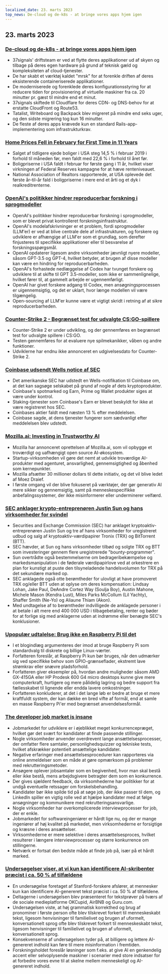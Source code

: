 ```yaml
---
localized_date: 23. marts 2023
top_news: De-cloud og de-k8s - at bringe vores apps hjem igen
---
```










<CallToAction />

<Steps>

## 23. marts 2023

### [De-cloud og de-k8s - at bringe vores apps hjem igen](https://dev.37signals.com/bringing-our-apps-back-home/?ref=hackernewsgpt.com)

- 37signals' driftsteam er ved at flytte deres applikationer ud af skyen og tilbage på deres egen hardware på grund af teknisk gæld og kompleksiteten af cloud-tjenester.
- De har skabt et værktøj kaldet "mrsk" for at forenkle driften af deres eksisterende containeriserede applikationer.
- De moderniserede og forenklede deres konfigurationsstyring for at reducere tiden for provisionering af virtuelle maskiner fra ca. 20 minutter pr. gæst til mindre end et minut.
- 37signals skiftede til Cloudflare for deres CDN- og DNS-behov for at erstatte CloudFront og Route53.
- Tatalist, Writeboard og Backpack blev migreret på mindre end seks uger, og den sidste migrering tog kun 16 minutter.
- De fleste af deres apps krævede kun en standard Rails-app-implementering som infrastrukturkrav.

### [Home Prices Fell in February for First Time in 11 Years](https://www.wsj.com/articles/home-prices-fell-in-february-for-first-time-in-11-years-73df0107?ref=hackernewsgpt.com)

- Salget af tidligere ejede boliger i USA steg 14,5 % i februar 2019 i forhold til måneden før, men faldt med 22,6 % i forhold til året før.
- Boligpriserne i USA faldt i februar for første gang i 11 år, hvilket viser virkningen af Federal Reserves kampagne for at hæve renteniveauet.
- National Association of Realtors rapporterede, at USA oplevede det første år-til-år fald i boligpriserne i mere end et årti og et dyk i realkreditrenterne.

### [OpenAI's politikker hindrer reproducerbar forskning i sprogmodeller](https://aisnakeoil.substack.com/p/openais-policies-hinder-reproducible?ref=hackernewsgpt.com)

- OpenAI's politikker hindrer reproducerbar forskning i sprogmodeller, som er blevet privat kontrolleret forskningsinfrastruktur.
- OpenAI's modelafskrivninger er et problem, fordi sprogmodeller (LLM'er) er ved at blive centrale dele af infrastrukturen, og forskere og udviklere er afhængige af LLM'er som et grundlag, som derefter finjusteres til specifikke applikationer eller til besvarelse af forskningsspørgsmål.
- OpenAI opdaterer ligesom andre virksomheder jævnligt nyere modeller, såsom GPT-3.5 og GPT-4, hvilket betyder, at brugen af disse modeller kan være en hindring for reproducerbarheden.
- OpenAI's forhastede nedlæggelse af Codex har tvunget forskere og udviklere til at skifte til GPT 3.5-modeller, som ikke er sammenlignelige, hvilket fører til, at gammelt arbejde er ugennemførligt.
- OpenAI har givet forskere adgang til Codex, men ansøgningsprocessen er uigennemsigtig, og det er uklart, hvor længe modellen vil være tilgængelig.
- Open-sourcing af LLM'er kunne være et vigtigt skridt i retning af at sikre reproducerbarheden.

### [Counter-Strike 2 - Begrænset test for udvalgte CS:GO-spillere](https://counter-strike.net/cs2?ref=hackernewsgpt.com)

- Counter-Strike 2 er under udvikling, og der gennemføres en begrænset test for udvalgte spillere i CS:GO.
- Testen gennemføres for at evaluere nye spilmekanikker, våben og andre funktioner.
- Udviklerne har endnu ikke annonceret en udgivelsesdato for Counter-Strike 2.

### [Coinbase udsendt Wells notice af SEC](https://www.reuters.com/legal/coinbase-issued-wells-notice-by-sec-2023-03-22/?ref=hackernewsgpt.com)

- Det amerikanske SEC har udstedt en Wells-notifikation til Coinbase om, at det kan sagsøge selskabet på grund af nogle af dets kryptoprodukter.
- Coinbase's spotmarked og Earn, Prime og Wallet produkter siges at være under kontrol.
- Staking-tjenester som Coinbase's Earn er blevet beskyldt for ikke at være registreret hos SEC.
- Coinbases aktier faldt med næsten 13 % efter meddelelsen.
- Coinbase sagde, at dens tjenester fungerer som sædvanligt efter meddelelsen blev udstedt.

### [Mozilla.ai: Investing in Trustworthy AI](https://blog.mozilla.org/en/mozilla/introducing-mozilla-ai-investing-in-trustworthy-ai/?ref=hackernewsgpt.com)

- Mozilla har annonceret oprettelsen af Mozilla.ai, som vil opbygge et troværdigt og uafhængigt open source AI-økosystem.
- Startup-virksomheden vil gøre det nemt at udvikle troværdige AI-produkter med agenturet, ansvarlighed, gennemsigtighed og åbenhed som kernepunkter.
- Mozilla afsætter 30 millioner dollars til dette initiativ, og det vil blive ledet af Moez Draief.
- I første omgang vil der blive fokuseret på værktøjer, der gør generativ AI mere sikker og gennemsigtig, samt på menneskespecifikke anbefalingssystemer, der ikke misinformerer eller underminerer velfærd.

### [SEC anklager krypto-entreprenøren Justin Sun og hans virksomheder for svindel](https://www.sec.gov/news/press-release/2023-59?ref=hackernewsgpt.com)

- Securities and Exchange Commission (SEC) har anklaget kryptoaktiv-entreprenøren Justin Sun og tre af hans virksomheder for uregistreret udbud og salg af kryptoaktiv-værdipapirer Tronix (TRX) og BitTorrent (BTT).
- SEC hævder, at Sun og hans virksomheder tilbød og solgte TRX og BTT som investeringer gennem flere uregistrerede "bounty-programmer".
- Sun overtrådte også bestemmelserne om bedrageribekæmpelse og markedsmanipulation i de føderale værdipapirlove ved at orkestrere en plan for kunstigt at puste den tilsyneladende handelsvolumen for TRX på det sekundære marked op.
- SEC anklagede også otte berømtheder for ulovligt at have promoveret TRX og/eller BTT uden at oplyse om deres kompensation: Lindsay Lohan, Jake Paul, DeAndre Cortez Way (Soulja Boy), Austin Mahone, Michele Mason (Kendra Lust), Miles Parks McCollum (Lil Yachty), Shaffer Smith (Ne-Yo) og Aliaune Thiam (Akon).
- Med undtagelse af to berømtheder indvilligede de anklagede personer i at betale i alt mere end 400 000 USD i tilbagebetaling, renter og bøder for at forlige sig med anklagerne uden at indrømme eller benægte SEC's konklusioner.

### [Upopulær udtalelse: Brug ikke en Raspberry Pi til det](https://set-inform.com/2021/08/24/unpopular-opinion-dont-use-a-raspberry-pi-for-that/?ref=hackernewsgpt.com)

- I et blogindlæg argumenteres der imod at bruge Raspberry Pi som standardvalg til diskrete og billige Linux-værter.
- Forfatteren foreslår, at Raspberry Pi kun bør bruges, når den udmærker sig ved specifikke behov som GPIO-grænseflader, ekstremt lave strømkrav eller snævre pladsforhold.
- Forfatteren giver eksempler på, hvordan andre muligheder såsom AMD GX-415GA eller HP Prodesk 600 G4 micro desktops kunne give mere computerkraft, hurtigere og mere pålidelig lagring og bedre support fra fællesskabet til lignende eller endda lavere omkostninger.
- Forfatteren konkluderer, at det i det lange løb er bedre at bruge et mere kraftfuldt system, der kan dække en bred vifte af formål, end at samle en masse Raspberry Pi'er med begrænset anvendelsesformål.

### [The developer job market is insane](https://old.reddit.com/r/ExperiencedDevs/comments/11xq5cz/the_developer_job_market_is_insane_right_now/?ref=hackernewsgpt.com)

- Jobmarkedet for udviklere er i øjeblikket meget konkurrencepræget, hvilket gør det svært for kandidater at finde passende stillinger.
- Nogle virksomheder anvender overdrevent lange ansættelsesprocesser, der omfatter flere samtaler, personlighedsquizzer og tekniske tests, hvilket afskrækker potentielt ansættelige kandidater.
- Negative erfaringer med ansættelsesprocedurer kan rapporteres via online anmeldelser som en måde at gøre opmærksom på problemer med rekrutteringsmetoder.
- Ansøgere oplever jobsamtaler som en begivenhed, hvor man skal bestå eller ikke bestå, mens arbejdsgivere betragter dem som en konkurrence.
- Der gives sjældent feedback, da virksomhederne har politikker for at undgå eventuelle retssager om forskelsbehandling.
- Kandidater bør ikke spilde tid på at søge job, der ikke passer til dem, og LinkedIn spiller en vigtig rolle ved at hjælpe kandidater med at følge ansøgninger og kommunikere med rekrutteringsansvarlige.
- Nogle virksomheder har overkomplicerede interviewprocesser for job, der er enkle.
- Jobmarkedet for softwareingeniører er hårdt lige nu, og der er mange ingeniører af høj kvalitet på markedet, men virksomhederne er forsigtige og kræsne i deres ansættelser.
- Virksomhederne er mere selektive i deres ansættelsesproces, hvilket resulterer i længere interviewprocesser og større konkurrence om stillingerne.
- Netværk er fortsat den bedste måde at finde job på, især på et hårdt marked.

### [Undersøgelser viser, at vi kun kan identificere AI-skribenter præcist i ca. 50 % af tilfældene](https://hai.stanford.edu/news/was-written-human-or-ai-tsu?ref=hackernewsgpt.com)

- En undersøgelse foretaget af Stanford-forskere afslører, at mennesker kun kan identificere AI-genereret tekst præcist i ca. 50 % af tilfældene.
- Deltagerne i undersøgelsen blev præsenteret for tekstprøver på tværs af de sociale medieplatforme OKCupid, AirBNB og Guru.com.
- Undersøgelsen viste, at høj grammatisk korrekthed og brug af pronominer i første person ofte blev tilskrevet forkert til menneskeskabt tekst, ligesom henvisninger til familielivet og brugen af uformelt, konversationelt sprog ofte blev tilskrevet forkert til menneskeskabt tekst, ligesom henvisninger til familielivet og brugen af uformelt, konversationelt sprog.
- Konsekvenserne af undersøgelsen tyder på, at billigere og lettere AI-genereret indhold kan føre til mere misinformation i fremtiden.
- Forskningsholdet foreslår løsninger som f.eks. at give AI en genkendelig accent eller selvoplysende maskiner i scenarier med store indsatser for at forbedre vores evne til at skelne mellem menneskeligt og AI-genereret indhold.

</Steps>
